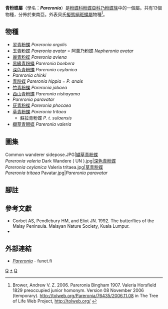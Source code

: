 {{NoteTA
|G1=Butterfly
}}
{{Automatic Taxobox
| taxon = Pareronia
| authority = Bingham, 1907
| image = Pareronia valeria 01429.jpg
| image_caption = [[纈草青粉蝶|纈草青粉蝶]]<br />''Pareronia valeria''
| type_species = [[纈草青粉蝶|纈草青粉蝶]]<br />''Papilio valeria''
| type_species_authority = Cramer, [1776]
| subdivision_ranks = 物種
| subdivision = 共13種，詳閱正文。
| synonyms = 
* ''Valeria'' <small>Horsfield, [1829]</small>
}}

'''青粉蝶屬'''（學名：'''''Pareronia'''''）是[[粉蝶科|粉蝶科]][[粉蝶亞科|粉蝶亞科]][[乃粉蝶族|乃粉蝶族]]中的一個屬。共有13個物種，分佈於東南亞。外表貝氏[[擬態|擬態]][[絹斑蝶屬|絹斑蝶屬]]物種<ref name=tol>Brower, Andrew V. Z. 2006. Pareronia Bingham 1907. Valeria Horsfield 1829 preoccupied junior homonym. Version 08 November 2006 (temporary). http://tolweb.org/Pareronia/76435/2006.11.08 in The Tree of Life Web Project, http://tolweb.org/ {{Wayback|url=http://tolweb.org/ |date=20110515100516 }} {{en}}</ref>。

== 物種 ==
* [[翠青粉蝶|翠青粉蝶]] ''Pareronia argolis''
* [[玉青粉蝶|玉青粉蝶]] ''Pareronia avatar'' = 阿萬乃粉蝶 ''Nepheronia avatar''
* [[麗青粉蝶|麗青粉蝶]] ''Pareronia aviena''
* [[黑緣青粉蝶|黑緣青粉蝶]] ''Pareronia boebera''
* [[深色青粉蝶|深色青粉蝶]] ''Pareronia ceylanica''
* ''Pareronia chinki''
* [[青粉蝶|青粉蝶]] ''Pareronia hippia'' = ''P. anais''
* [[竹青粉蝶|竹青粉蝶]] ''Pareronia jobaea''
* [[西山青粉蝶|西山青粉蝶]] ''Pareronia nishayama''
* ''Pareronia paravatar''
* [[灰青粉蝶|灰青粉蝶]] ''Pareronia phocaea''
* [[草青粉蝶|草青粉蝶]] ''Pareronia tritaea''
** 蘇拉青粉蝶 ''P. t. sulaensis''
* [[纈草青眼蝶|纈草青眼蝶]] ''Pareronia valeria''

== 圖集 ==
<gallery>
Common wanderer sidepose.JPG|[[纈草青粉蝶|纈草青粉蝶]]<br />''Pareronia valeria''
Dark Wandere ( UN ).jpg|[[深色青粉蝶|深色青粉蝶]]<br />''Pareronia ceylanica''
Valeria tritaea.jpg|[[草青粉蝶|草青粉蝶]]<br />''Pareronia tritaea''
Pavatar.jpg|''Pareronia paravatar''
</gallery>

== 腳註 ==
{{reflist}}

== 參考文獻 ==
{{Commons category| Pareronia}}
* Corbet AS, Pendlebury HM, and Eliot JN. 1992. The butterflies of the Malay Peninsula. Malayan Nature Society, Kuala Lumpur.
* {{Cite book | author = 寿建新 周尧 李宇飞 | title = 世界蝴蝶分類名錄 | location = 中國 | publisher = 陝西科學技術出版社 | date = 2006-04-01 | ISBN = 9787536936768 | language= zh-hans }}

== 外部連結 ==
* [http://ftp.funet.fi/pub/sci/bio/life/insecta/lepidoptera/ditrysia/papilionoidea/pieridae/pierinae/pareronia/ ''Pareronia''] - funet.fi

{{粉蝶亞科|state=expanded}}

{{taxonbar}}
[[Category:_1907年描述的分类群|Q]]
[[Category:青粉蝶屬|*]]
[[Category:乃粉蝶族|Q]]
